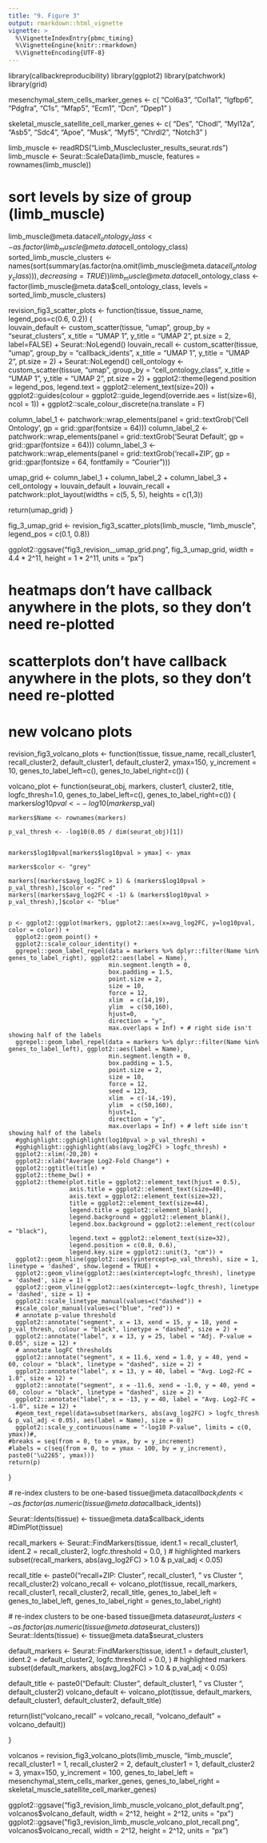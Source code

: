 ```yaml
---
title: "9. Figure 3"
output: rmarkdown::html_vignette
vignette: >
  %\VignetteIndexEntry{pbmc_timing}
  %\VignetteEngine{knitr::rmarkdown}
  %\VignetteEncoding{UTF-8}
---
```






library(callbackreproducibility)
library(ggplot2)
library(patchwork)
library(grid)

mesenchymal_stem_cells_marker_genes <- c(
  "Col6a3",
  "Col1a1",
  "Igfbp6",
  "Pdgfra",
  "C1s",
  "Mfap5",
  "Ecm1", 
  "Dcn",
  "Dpep1"
)

skeletal_muscle_satellite_cell_marker_genes <- c(
  "Des",
  "Chodl",
  "Myl12a",
  "Asb5",
  "Sdc4",
  "Apoe",
  "Musk",
  "Myf5",
  "Chrdl2",
  "Notch3"
)

limb_muscle <- readRDS("Limb_Musclecluster_results_seurat.rds")
limb_muscle <- Seurat::ScaleData(limb_muscle, features = rownames(limb_muscle))

# sort levels by size of group (limb_muscle)
limb_muscle@meta.data$cell_ontology_class <- as.factor(limb_muscle@meta.data$cell_ontology_class)
sorted_limb_muscle_clusters <- names(sort(summary(as.factor(na.omit(limb_muscle@meta.data$cell_ontology_class))), decreasing = TRUE))
limb_muscle@meta.data$cell_ontology_class <- factor(limb_muscle@meta.data$cell_ontology_class, levels = sorted_limb_muscle_clusters)





revision_fig3_scatter_plots <- function(tissue, tissue_name, legend_pos=c(0.6, 0.2)) {  
  louvain_default <- custom_scatter(tissue, "umap", group_by = "seurat_clusters", x_title = "UMAP 1", y_title = "UMAP 2", pt.size = 2, label=FALSE) + Seurat::NoLegend()
  louvain_recall <- custom_scatter(tissue, "umap", group_by = "callback_idents", x_title = "UMAP 1", y_title = "UMAP 2", pt.size = 2) + Seurat::NoLegend() 
  cell_ontology <- custom_scatter(tissue, "umap", group_by = "cell_ontology_class", x_title = "UMAP 1", y_title = "UMAP 2", pt.size = 2) + 
    ggplot2::theme(legend.position = legend_pos,
                   legend.text = ggplot2::element_text(size=20)) + 
    ggplot2::guides(colour = ggplot2::guide_legend(override.aes = list(size=6), ncol = 1)) + 
    ggplot2::scale_colour_discrete(na.translate = F)
  
  column_label_1 <- patchwork::wrap_elements(panel = grid::textGrob('Cell Ontology', gp = grid::gpar(fontsize = 64)))
  column_label_2 <- patchwork::wrap_elements(panel = grid::textGrob('Seurat Default', gp = grid::gpar(fontsize = 64)))
  column_label_3 <- patchwork::wrap_elements(panel = grid::textGrob('recall+ZIP', gp = grid::gpar(fontsize = 64, fontfamily = "Courier")))
  
  
  umap_grid <- column_label_1 + column_label_2 + column_label_3 +
    cell_ontology + louvain_default + louvain_recall +
    patchwork::plot_layout(widths = c(5, 5, 5),
                           heights = c(1,3))
  
  return(umap_grid)
}




fig_3_umap_grid <- revision_fig3_scatter_plots(limb_muscle, "limb_muscle", legend_pos = c(0.1, 0.8))

ggplot2::ggsave("fig3_revision__umap_grid.png", fig_3_umap_grid, width = 4.4 * 2^11, height = 1 * 2^11, units = "px")






# heatmaps don't have callback anywhere in the plots, so they don't need re-plotted

# scatterplots don't have callback anywhere in the plots, so they don't need re-plotted


# new volcano plots

revision_fig3_volcano_plots <- function(tissue, tissue_name,
                                        recall_cluster1, recall_cluster2,
                                        default_cluster1, default_cluster2,
                                        ymax=150,
                                        y_increment = 10,
                                        genes_to_label_left=c(),
                                        genes_to_label_right=c()) {
  
  volcano_plot <- function(seurat_obj, markers, cluster1, cluster2, title, logfc_thresh=1.0,
                           genes_to_label_left=c(),
                           genes_to_label_right=c()) {
    markers$log10pval <- -log10(markers$p_val)
    
    markers$Name <- rownames(markers)
    
    p_val_thresh <- -log10(0.05 / dim(seurat_obj)[1])
    
    
    markers$log10pval[markers$log10pval > ymax] <- ymax 
    
    markers$color <- "grey"
    
    markers[(markers$avg_log2FC > 1) & (markers$log10pval > p_val_thresh),]$color <- "red"
    markers[(markers$avg_log2FC < -1) & (markers$log10pval > p_val_thresh),]$color <- "blue"
    
    
    p <- ggplot2::ggplot(markers, ggplot2::aes(x=avg_log2FC, y=log10pval, color = color)) + 
      ggplot2::geom_point() +
      ggplot2::scale_colour_identity() +
      ggrepel::geom_label_repel(data = markers %>% dplyr::filter(Name %in% genes_to_label_right), ggplot2::aes(label = Name),
                                min.segment.length = 0,
                                box.padding = 1.5,
                                point.size = 2,
                                size = 10,
                                force = 12,
                                xlim  = c(14,19),
                                ylim  = c(50,160),
                                hjust=0,
                                direction = "y",
                                max.overlaps = Inf) + # right side isn't showing half of the labels
      ggrepel::geom_label_repel(data = markers %>% dplyr::filter(Name %in% genes_to_label_left), ggplot2::aes(label = Name),
                                min.segment.length = 0,
                                box.padding = 1.5,
                                point.size = 2,
                                size = 10,
                                force = 12,
                                seed = 123,
                                xlim  = c(-14,-19),
                                ylim  = c(50,160),
                                hjust=1,
                                direction = "y",
                                max.overlaps = Inf) + # left side isn't showing half of the labels
      #gghighlight::gghighlight(log10pval > p_val_thresh) + 
      #gghighlight::gghighlight(abs(avg_log2FC) > logfc_thresh) + 
      ggplot2::xlim(-20,20) + 
      ggplot2::xlab("Average Log2-Fold Change") +
      ggplot2::ggtitle(title) + 
      ggplot2::theme_bw() +
      ggplot2::theme(plot.title = ggplot2::element_text(hjust = 0.5),
                     axis.title = ggplot2::element_text(size=40),
                     axis.text = ggplot2::element_text(size=32),
                     title = ggplot2::element_text(size=44),
                     legend.title = ggplot2::element_blank(),
                     legend.background = ggplot2::element_blank(),
                     legend.box.background = ggplot2::element_rect(colour = "black"), 
                     legend.text = ggplot2::element_text(size=32),
                     legend.position = c(0.8, 0.6),
                     legend.key.size = ggplot2::unit(3, "cm")) +
      ggplot2::geom_hline(ggplot2::aes(yintercept=p_val_thresh), size = 1, linetype = 'dashed', show.legend = TRUE) +
      ggplot2::geom_vline(ggplot2::aes(xintercept=logfc_thresh), linetype = 'dashed', size = 1) +
      ggplot2::geom_vline(ggplot2::aes(xintercept=-logfc_thresh), linetype = 'dashed', size = 1) +
      ggplot2::scale_linetype_manual(values=c("dashed")) +
      #scale_color_manual(values=c("blue", "red")) +
      # annotate p-value threshold
      ggplot2::annotate("segment", x = 13, xend = 15, y = 18, yend = p_val_thresh, colour = "black", linetype = "dashed", size = 2) +
      ggplot2::annotate("label", x = 13, y = 25, label = "Adj. P-value = 0.05", size = 12) +
      # annotate logFC thresholds
      ggplot2::annotate("segment", x = 11.6, xend = 1.0, y = 40, yend = 60, colour = "black", linetype = "dashed", size = 2) +
      ggplot2::annotate("label", x = 13, y = 40, label = "Avg. Log2-FC = 1.0", size = 12) +
      ggplot2::annotate("segment", x = -11.6, xend = -1.0, y = 40, yend = 60, colour = "black", linetype = "dashed", size = 2) +
      ggplot2::annotate("label", x = -13, y = 40, label = "Avg. Log2-FC = -1.0", size = 12) +
      #geom_text_repel(data=subset(markers, abs(avg_log2FC) > logfc_thresh & p_val_adj < 0.05), aes(label = Name), size = 8)
      ggplot2::scale_y_continuous(name = "-log10 P-value", limits = c(0, ymax))#,
    #breaks = seq(from = 0, to = ymax, by = y_increment)
    #labels = c(seq(from = 0, to = ymax - 100, by = y_increment), paste0('\u2265', ymax)))
    return(p)
  }
  
  
  # re-index clusters to be one-based
  tissue@meta.data$callback_idents <- as.factor(as.numeric(tissue@meta.data$callback_idents))
  
  Seurat::Idents(tissue) <- tissue@meta.data$callback_idents
  #DimPlot(tissue)
  
  recall_markers <- Seurat::FindMarkers(tissue,
                                          ident.1 = recall_cluster1,
                                          ident.2 = recall_cluster2,
                                          logfc.threshold = 0.0,
  )
  # highlighted markers
  subset(recall_markers, abs(avg_log2FC) > 1.0 & p_val_adj < 0.05)
  
  recall_title <- paste0("recall+ZIP: Cluster ", recall_cluster1, " vs Cluster ", recall_cluster2)
  volcano_recall <- volcano_plot(tissue, recall_markers, recall_cluster1, recall_cluster2, recall_title,
                                   genes_to_label_left = genes_to_label_left, genes_to_label_right = genes_to_label_right)
  
  # re-index clusters to be one-based
  tissue@meta.data$seurat_clusters <- as.factor(as.numeric(tissue@meta.data$seurat_clusters))
  Seurat::Idents(tissue) <- tissue@meta.data$seurat_clusters
  
  default_markers <- Seurat::FindMarkers(tissue,
                                         ident.1 = default_cluster1,
                                         ident.2 = default_cluster2,
                                         logfc.threshold = 0.0,
  )
  # highlighted markers
  subset(default_markers, abs(avg_log2FC) > 1.0 & p_val_adj < 0.05)
  
  default_title <- paste0("Default: Cluster ", default_cluster1, " vs Cluster ", default_cluster2)
  volcano_default <- volcano_plot(tissue, default_markers, default_cluster1, default_cluster2, default_title)
  
  
  return(list("volcano_recall" = volcano_recall, "volcano_default" = volcano_default))
  
}


volcanos = revision_fig3_volcano_plots(limb_muscle, "limb_muscle", recall_cluster1 = 1,
                              recall_cluster2 = 2,
                              default_cluster1 = 1,
                              default_cluster2 = 3,
                              ymax=150,
                              y_increment = 100,
                              genes_to_label_left = mesenchymal_stem_cells_marker_genes,
                              genes_to_label_right = skeletal_muscle_satellite_cell_marker_genes)

ggplot2::ggsave("fig3_revision_limb_muscle_volcano_plot_default.png", volcanos$volcano_default, width = 2^12, height = 2^12, units = "px")
ggplot2::ggsave("fig3_revision_limb_muscle_volcano_plot_recall.png", volcanos$volcano_recall, width = 2^12,  height = 2^12, units = "px")
